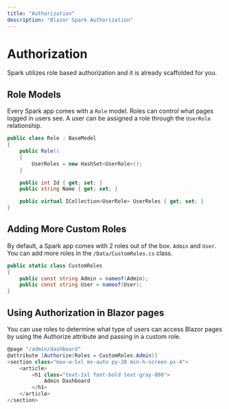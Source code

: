 ```yaml
---
title: "Authorization"
description: "Blazor Spark Authorization"
---
```


# Authorization
Spark utilizes role based authorization and it is already scaffolded for you.

## Role Models
Every Spark app comes with a `Role` model. Roles can control what pages logged in users see. A user can be assigned a role through the `UserRole` relationship.
```csharp
public class Role : BaseModel
{
    public Role()
    {
        UserRoles = new HashSet<UserRole>();
    }

    public int Id { get; set; }
    public string Name { get; set; }

    public virtual ICollection<UserRole> UserRoles { get; set; }
}
```

## Adding More Custom Roles
By default, a Spark app comes with 2 roles out of the box. `Admin` and `User`. You can add more roles in the `/Data/CustomRoles.cs` class.
```csharp
public static class CustomRoles
{
    public const string Admin = nameof(Admin);
    public const string User = nameof(User);
}
```

## Using Authorization in Blazor pages
You can use roles to determine what type of users can access Blazor pages by using the Authorize attribute and passing in a custom role.
```csharp
@page "/admin/dashboard"
@attribute [Authorize(Roles = CustomRoles.Admin)]
<section class="max-w-5xl mx-auto py-28 min-h-screen px-4">
    <article>
        <h1 class="text-2xl font-bold text-gray-800">
            Admin Dashboard
        </h1>
    </article>
</section>
```